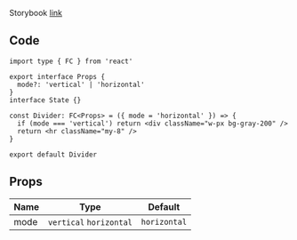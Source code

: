 
Storybook [link](https://components.kidow.me/?path=/story/data-display--divider)

## Code

```tsx title="components/Divider/index.tsx"
import type { FC } from 'react'

export interface Props {
  mode?: 'vertical' | 'horizontal'
}
interface State {}

const Divider: FC<Props> = ({ mode = 'horizontal' }) => {
  if (mode === 'vertical') return <div className="w-px bg-gray-200" />
  return <hr className="my-8" />
}

export default Divider
```

## Props

| Name | Type                    | Default      |
| ---- | ----------------------- | ------------ |
| mode | `vertical` `horizontal` | `horizontal` |
